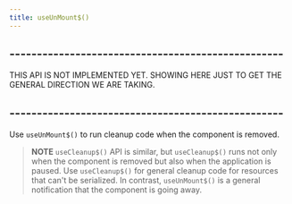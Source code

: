 ```yaml
---
title: useUnMount$()
---
```


## --------------------------------------------------

THIS API IS NOT IMPLEMENTED YET. SHOWING HERE JUST TO GET THE GENERAL DIRECTION WE ARE TAKING.

## --------------------------------------------------

Use `useUnMount$()` to run cleanup code when the component is removed.

> **NOTE**
> `useCleanup$()` API is similar, but `useCleanup$()` runs not only when the component is removed but also when the application is paused. Use `useCleanup$()` for general cleanup code for resources that can't be serialized. In contrast, `useUnMount$()` is a general notification that the component is going away.
